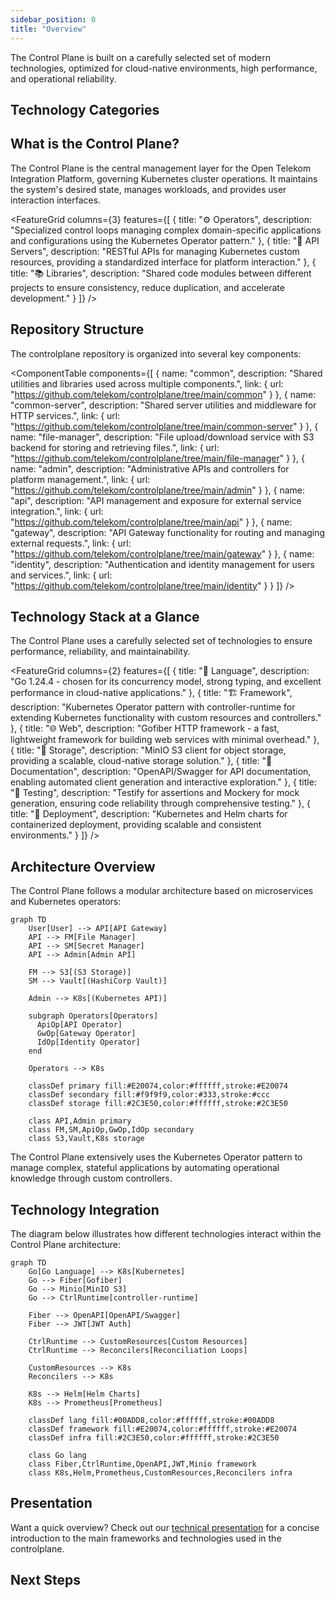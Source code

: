 ```yaml
---
sidebar_position: 0
title: "Overview"
---
```



<PageHeader 
  title="Control Plane Technology Stack"
  description="Comprehensive overview of the technologies powering the Control Plane"
/>

<InfoSection type="info" title="Modern cloud-native stack">
  The Control Plane is built on a carefully selected set of modern technologies, optimized for cloud-native environments, high performance, and operational reliability.
</InfoSection>

## Technology Categories

<CardGrid columns={3}>
  <FeatureCard
    title="Core Technologies"
    description="The foundation of the Control Plane architecture, including Go language and Kubernetes."
    linkText="View Core Technologies"
    linkUrl="1-Core-Technologies/golang"
  />
  
  <FeatureCard
    title="Web Frameworks"
    description="Fast and efficient HTTP frameworks that power the Control Plane's APIs and services."
    linkText="View Web Frameworks"
    linkUrl="2-Web-Frameworks/gofiber"
  />
  
  <FeatureCard
    title="Storage Solutions"
    description="Scalable and reliable storage technologies for managing data across the platform."
    linkText="View Storage Solutions"
    linkUrl="3-Storage/minio"
  />

  <FeatureCard
    title="Testing Tools"
    description="Robust testing frameworks and mocking libraries to ensure code quality and reliability."
    linkText="View Testing Tools"
    linkUrl="4-Testing/testify"
  />
  
  <FeatureCard
    title="Authentication"
    description="Secure authentication mechanisms to protect resources and validate identity."
    linkText="View Authentication"
    linkUrl="5-Authentication/jwt"
  />
  
  <FeatureCard
    title="Infrastructure"
    description="Tools and platforms for deploying, managing, and scaling the Control Plane."
    linkText="View Infrastructure"
    linkUrl="6-Infrastructure/kubernetes"
  />
  
  <FeatureCard
    title="Monitoring & Logging"
    description="Observability solutions to gain insights into system performance and behavior."
    linkText="View Monitoring & Logging"
    linkUrl="7-Monitoring-Logging/prometheus"
  />
</CardGrid>

## What is the Control Plane?

The Control Plane is the central management layer for the Open Telekom Integration Platform, governing Kubernetes cluster operations. It maintains the system's desired state, manages workloads, and provides user interaction interfaces.

<FeatureGrid columns={3} features={[
  {
    title: "⚙️ Operators",
    description: "Specialized control loops managing complex domain-specific applications and configurations using the Kubernetes Operator pattern."
  },
  {
    title: "🔌 API Servers",
    description: "RESTful APIs for managing Kubernetes custom resources, providing a standardized interface for platform interaction."
  },
  {
    title: "📚 Libraries",
    description: "Shared code modules between different projects to ensure consistency, reduce duplication, and accelerate development."
  }
]} />

## Repository Structure

The controlplane repository is organized into several key components:

<ComponentTable 
  components={[
    {
      name: "common",
      description: "Shared utilities and libraries used across multiple components.",
      link: { url: "https://github.com/telekom/controlplane/tree/main/common" }
    },
    {
      name: "common-server",
      description: "Shared server utilities and middleware for HTTP services.",
      link: { url: "https://github.com/telekom/controlplane/tree/main/common-server" }
    },
    {
      name: "file-manager",
      description: "File upload/download service with S3 backend for storing and retrieving files.",
      link: { url: "https://github.com/telekom/controlplane/tree/main/file-manager" }
    },
    {
      name: "admin",
      description: "Administrative APIs and controllers for platform management.",
      link: { url: "https://github.com/telekom/controlplane/tree/main/admin" }
    },
    {
      name: "api",
      description: "API management and exposure for external service integration.",
      link: { url: "https://github.com/telekom/controlplane/tree/main/api" }
    },
    {
      name: "gateway",
      description: "API Gateway functionality for routing and managing external requests.",
      link: { url: "https://github.com/telekom/controlplane/tree/main/gateway" }
    },
    {
      name: "identity",
      description: "Authentication and identity management for users and services.",
      link: { url: "https://github.com/telekom/controlplane/tree/main/identity" }
    }
  ]}
/>

## Technology Stack at a Glance

<InfoSection type="note" title="Technology choices">
  The Control Plane uses a carefully selected set of technologies to ensure performance, reliability, and maintainability.
</InfoSection>

<FeatureGrid columns={2} features={[
  {
    title: "🧩 Language",
    description: "Go 1.24.4 - chosen for its concurrency model, strong typing, and excellent performance in cloud-native applications."
  },
  {
    title: "🏗️ Framework",
    description: "Kubernetes Operator pattern with controller-runtime for extending Kubernetes functionality with custom resources and controllers."
  },
  {
    title: "🌐 Web",
    description: "Gofiber HTTP framework - a fast, lightweight framework for building web services with minimal overhead."
  },
  {
    title: "💾 Storage",
    description: "MinIO S3 client for object storage, providing a scalable, cloud-native storage solution."
  },
  {
    title: "📝 Documentation",
    description: "OpenAPI/Swagger for API documentation, enabling automated client generation and interactive exploration."
  },
  {
    title: "🧪 Testing",
    description: "Testify for assertions and Mockery for mock generation, ensuring code reliability through comprehensive testing."
  },
  {
    title: "🚀 Deployment",
    description: "Kubernetes and Helm charts for containerized deployment, providing scalable and consistent environments."
  }
]} />

## Architecture Overview

The Control Plane follows a modular architecture based on microservices and Kubernetes operators:

```mermaid
graph TD
    User[User] --> API[API Gateway]
    API --> FM[File Manager]
    API --> SM[Secret Manager]
    API --> Admin[Admin API]
    
    FM --> S3[(S3 Storage)]
    SM --> Vault[(HashiCorp Vault)]
    
    Admin --> K8s[(Kubernetes API)]
    
    subgraph Operators[Operators]
      ApiOp[API Operator]
      GwOp[Gateway Operator]
      IdOp[Identity Operator]
    end
    
    Operators --> K8s
    
    classDef primary fill:#E20074,color:#ffffff,stroke:#E20074
    classDef secondary fill:#f9f9f9,color:#333,stroke:#ccc
    classDef storage fill:#2C3E50,color:#ffffff,stroke:#2C3E50
    
    class API,Admin primary
    class FM,SM,ApiOp,GwOp,IdOp secondary
    class S3,Vault,K8s storage
```

<InfoSection type="tip" title="Operator pattern">
  The Control Plane extensively uses the Kubernetes Operator pattern to manage complex, stateful applications by automating operational knowledge through custom controllers.
</InfoSection>

## Technology Integration

The diagram below illustrates how different technologies interact within the Control Plane architecture:

```mermaid
graph TD
    Go[Go Language] --> K8s[Kubernetes]
    Go --> Fiber[Gofiber]
    Go --> Minio[MinIO S3]
    Go --> CtrlRuntime[controller-runtime]
    
    Fiber --> OpenAPI[OpenAPI/Swagger]
    Fiber --> JWT[JWT Auth]
    
    CtrlRuntime --> CustomResources[Custom Resources]
    CtrlRuntime --> Reconcilers[Reconciliation Loops]
    
    CustomResources --> K8s
    Reconcilers --> K8s
    
    K8s --> Helm[Helm Charts]
    K8s --> Prometheus[Prometheus]
    
    classDef lang fill:#00ADD8,color:#ffffff,stroke:#00ADD8
    classDef framework fill:#E20074,color:#ffffff,stroke:#E20074
    classDef infra fill:#2C3E50,color:#ffffff,stroke:#2C3E50
    
    class Go lang
    class Fiber,CtrlRuntime,OpenAPI,JWT,Minio framework
    class K8s,Helm,Prometheus,CustomResources,Reconcilers infra
```

## Presentation

Want a quick overview? Check out our [technical presentation](https://github.com/telekom/controlplane/docs/presentation) for a concise introduction to the main frameworks and technologies used in the controlplane.

## Next Steps

<CardGrid columns={2}>
  <FeatureCard
    title="Core Technologies"
    description="Explore the foundational technologies used in the Control Plane, starting with the Go language."
    linkText="Go Language"
    linkUrl="1-Core-Technologies/golang"
  />
  
  <FeatureCard
    title="Getting Started"
    description="Ready to start using the Control Plane? Check out our quickstart guide."
    linkText="Quickstart"
    linkUrl="../Installation/quickstart"
  />
</CardGrid>